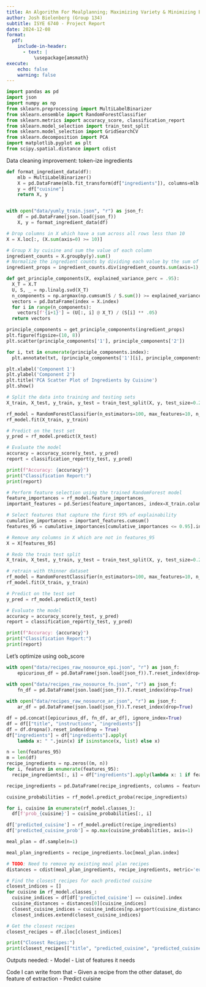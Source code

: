 ```yaml
---
title: An Algorithm For Mealplanning; Maximizing Variety & Minimizing Effort
author: Josh Bielenberg (Group 134)
subtitle: ISYE 6740 - Project Report
date: 2024-12-08
format:
  pdf:
    include-in-header:
      - text: |
          \usepackage{amsmath}
execute:
    echo: false
    warning: false
---
```



```python
import pandas as pd
import json
import numpy as np
from sklearn.preprocessing import MultiLabelBinarizer
from sklearn.ensemble import RandomForestClassifier
from sklearn.metrics import accuracy_score, classification_report
from sklearn.model_selection import train_test_split
from sklearn.model_selection import GridSearchCV
from sklearn.decomposition import PCA
import matplotlib.pyplot as plt
from scipy.spatial.distance import cdist
```

Data cleaning improvement: token-ize ingredients

```python
def format_ingredient_data(df):
    mlb = MultiLabelBinarizer()
    X = pd.DataFrame(mlb.fit_transform(df["ingredients"]), columns=mlb.classes_)
    y = df["cuisine"]
    return X, y


with open("data/yumly_train.json", "r") as json_f:
    df = pd.DataFrame(json.load(json_f))
    X, y = format_ingredient_data(df)
```

```python
# Drop columns in X which have a sum across all rows less than 10
X = X.loc[:, (X.sum(axis=0) >= 10)]
```

```python
  
# Group X by cuisine and sum the value of each column
ingredient_counts = X.groupby(y).sum()
# Normalize the ingredient counts by dividing each value by the sum of the row
ingredient_props = ingredient_counts.div(ingredient_counts.sum(axis=1), axis=0)

def get_principle_components(X, explained_variance_perc = .95):
  X_T = X.T
  U, S, _ = np.linalg.svd(X_T)
  n_components = np.argmax(np.cumsum(S / S.sum()) >= explained_variance_perc)
  vectors = pd.DataFrame(index = X.index)
  for i in range(n_components):
    vectors[f'{i+1}'] = (U[:, i] @ X_T) / (S[i] ** .05)
  return vectors

principle_components = get_principle_components(ingredient_props)
plt.figure(figsize=(10, 8))
plt.scatter(principle_components['1'], principle_components['2'])

for i, txt in enumerate(principle_components.index):
  plt.annotate(txt, (principle_components['1'][i], principle_components['2'][i]))

plt.xlabel('Component 1')
plt.ylabel('Component 2')
plt.title('PCA Scatter Plot of Ingredients by Cuisine')
plt.show()

```

```python
# Split the data into training and testing sets
X_train, X_test, y_train, y_test = train_test_split(X, y, test_size=0.2, random_state=42)

rf_model = RandomForestClassifier(n_estimators=100, max_features=10, n_jobs=8, min_samples_split=50, oob_score=True)
rf_model.fit(X_train, y_train)

# Predict on the test set
y_pred = rf_model.predict(X_test)

# Evaluate the model
accuracy = accuracy_score(y_test, y_pred)
report = classification_report(y_test, y_pred)

print(f"Accuracy: {accuracy}")
print("Classification Report:")
print(report)
```

```python
# Perform feature selection using the trained RandomForest model
feature_importances = rf_model.feature_importances_
important_features = pd.Series(feature_importances, index=X_train.columns).sort_values(ascending=False)

# Select features that capture the first 95% of explainability
cumulative_importances = important_features.cumsum()
features_95 = cumulative_importances[cumulative_importances <= 0.95].index

# Remove any columns in X which are not in features_95
X = X[features_95]

# Redo the train test split
X_train, X_test, y_train, y_test = train_test_split(X, y, test_size=0.2, random_state=42)
```

```python
# retrain with thinner dataset
rf_model = RandomForestClassifier(n_estimators=100, max_features=10, n_jobs=8, min_samples_split=50, oob_score=True)
rf_model.fit(X_train, y_train)

# Predict on the test set
y_pred = rf_model.predict(X_test)

# Evaluate the model
accuracy = accuracy_score(y_test, y_pred)
report = classification_report(y_test, y_pred)

print(f"Accuracy: {accuracy}")
print("Classification Report:")
print(report)
```

Let's optimize using oob_score

```python
with open("data/recipes_raw_nosource_epi.json", "r") as json_f:
    epicurious_df = pd.DataFrame(json.load(json_f)).T.reset_index(drop=True)

with open("data/recipes_raw_nosource_fn.json", "r") as json_f:
    fn_df = pd.DataFrame(json.load(json_f)).T.reset_index(drop=True)
    
with open("data/recipes_raw_nosource_ar.json", "r") as json_f:
    ar_df = pd.DataFrame(json.load(json_f)).T.reset_index(drop=True)

df = pd.concat([epicurious_df, fn_df, ar_df], ignore_index=True)
df = df[["title", "instructions", "ingredients"]]
df = df.dropna().reset_index(drop = True)
df["ingredients"] = df["ingredients"].apply(
    lambda x: " ".join(x) if isinstance(x, list) else x)

n = len(features_95)
m = len(df)
recipe_ingredients = np.zeros((m, n))
for i, feature in enumerate(features_95):
  recipe_ingredients[:, i] = df["ingredients"].apply(lambda x: 1 if feature in x else 0)

recipe_ingredients = pd.DataFrame(recipe_ingredients, columns = features_95)
```

```python
cuisine_probabilities = rf_model.predict_proba(recipe_ingredients)

for i, cuisine in enumerate(rf_model.classes_):
  df[f'prob_{cuisine}'] = cuisine_probabilities[:, i]

df['predicted_cuisine'] = rf_model.predict(recipe_ingredients)
df['predicted_cuisine_prob'] = np.max(cuisine_probabilities, axis=1)
```

```python
meal_plan = df.sample(n=1)

meal_plan_ingredients = recipe_ingredients.loc[meal_plan.index]

# TODO: Need to remove my existing meal plan recipes
distances = cdist(meal_plan_ingredients, recipe_ingredients, metric='euclidean')

# Find the closest recipes for each predicted cuisine
closest_indices = []
for cuisine in rf_model.classes_:
  cuisine_indices = df[df['predicted_cuisine'] == cuisine].index
  cuisine_distances = distances[0][cuisine_indices]
  closest_cuisine_indices = cuisine_indices[np.argsort(cuisine_distances)[:5]]  # Get the 5 closest recipes for each cuisine
  closest_indices.extend(closest_cuisine_indices)

# Get the closest recipes
closest_recipes = df.iloc[closest_indices]

print("Closest Recipes:")
print(closest_recipes[["title", "predicted_cuisine", "predicted_cuisine_prob"]])
```



Outputs needed:
  - Model
  - List of features it needs

Code I can write from that
  - Given a recipe from the other dataset, do feature of extraction
  - Predict cuisine

